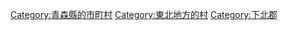 {{Commonscat|Higashidori, Aomori}}
{{Catmore}}

{{DEFAULTSORT:Higashidori}}
[[Category:青森縣的市町村|Category:青森縣的市町村]]
[[Category:東北地方的村|Category:東北地方的村]]
[[Category:下北郡|Category:下北郡]]